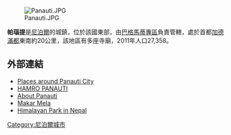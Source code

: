 [[Image:Panauti.JPG|right]]

'''帕瑙提'''是[[尼泊爾|尼泊爾]]的城鎮，位於該國東部，由[[巴格馬蒂專區|巴格馬蒂專區]]負責管轄，處於首都[[加德滿都|加德滿都]]東南約20公里，該地區有多座寺廟，2011年人口27,358。

==外部連結==
*[https://web.archive.org/web/20130621231823/http://panauticity.com/ Places around Panauti City]
*[https://web.archive.org/web/20100122074819/http://www.hamropanauti.com.np/ HAMRO PANAUTI]
*[https://web.archive.org/web/20130720012529/http://makarmela.com/panauti/ About Panauti]
*[https://web.archive.org/web/20100124081948/http://makarmela.com/ Makar Mela]
*[http://www.pressenza.com/2011/09/international-push-to-construct-himalayan-park/ Himalayan Park in Nepal] {{Wayback|url=http://www.pressenza.com/2011/09/international-push-to-construct-himalayan-park/ |date=20191206151156 }} 

{{Nepal-geo-stub}}
[[Category:尼泊爾城市|Category:尼泊爾城市]]